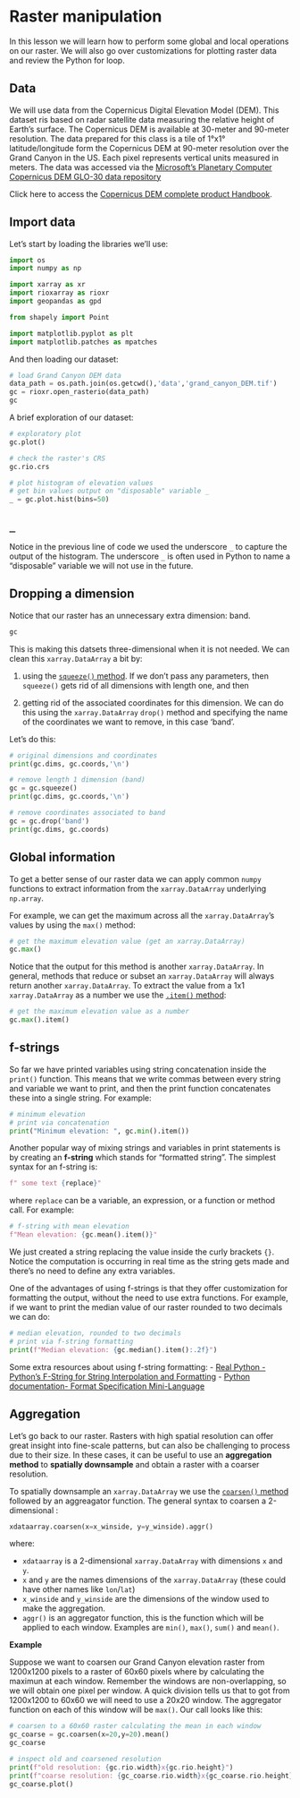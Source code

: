 # Raster manipulation

In this lesson we will learn how to perform some global and local operations on our raster. 
We will also go over customizations for plotting raster data and review the Python for loop.

## Data
<!-- https://upload.wikimedia.org/wikipedia/commons/b/bb/Grand_Canyon_National_Park_06.jpg-->

We will use data from the Copernicus Digital Elevation Model (DEM).
This dataset ris based on radar satellite data measuring the relative height of Earth's surface. 
The Copernicus DEM is available at 30-meter and 90-meter resolution.
The data prepared for this class is a tile of 1°x1° latitude/longitude form the Copernicus DEM at 90-meter resolution over the Grand Canyon in the US. 
Each pixel represents vertical units measured in meters. 
The data was accessed via the [Microsoft’s Planetary Computer Copernicus DEM GLO-30 data repository](https://planetarycomputer.microsoft.com/dataset/cop-dem-glo-30#overview)

Click here to access the [Copernicus DEM complete product Handbook](https://object.cloud.sdsc.edu/v1/AUTH_opentopography/www/metadata/Copernicus_metadata.pdf).

<!--
To create a simple map for context we will also use a file with the boundaries of the US National Parks boundaries, provided by the US National Park Service [](https://public-nps.opendata.arcgis.com/datasets/nps::nps-boundary-4/about).
-->

## Import data
Let’s start by loading the libraries we’ll use:

```python
import os
import numpy as np

import xarray as xr
import rioxarray as rioxr
import geopandas as gpd

from shapely import Point

import matplotlib.pyplot as plt
import matplotlib.patches as mpatches
```

And then loading our dataset:
```python
# load Grand Canyon DEM data
data_path = os.path.join(os.getcwd(),'data','grand_canyon_DEM.tif')
gc = rioxr.open_rasterio(data_path)
gc
```

A brief exploration of our dataset:
```python
# exploratory plot
gc.plot()
```

```python
# check the raster's CRS
gc.rio.crs
```

```python
# plot histogram of elevation values
# get bin values output on "disposable" variable _ 
_ = gc.plot.hist(bins=50)
```

::: {.callout-tip}
# `_`
Notice in the previous line of code we used the underscore `_` to capture the output of the histogram. 
The underscore `_` is often used in Python to name a "disposable" variable we will not use in the future.
::: 

<!--
## Geographic context

To have a better sense of where our raster data is, let's plot one map showing the (general) location of the tile in the world and another one showing the bounding box over the Grand Canyon National Park boundary.

```python
# get the bounds for our raster
bounds = gc.rio.bounds()
bounds
```

### World map + aoi
To show the location of our area of interest (aoi) in the world we will:
1. load the Natural Earth low-resolution world dataset available through `geopandas`
2. construct a `gpd.GeoDataFrame` with a single point in it using the `xmin` and `ymin` form the raster's bounds and the raster's crs.
3. plot the point on top of the worldmap. 

```python
# load Natural Earth worldmap
worldmap = gpd.read_file(gpd.datasets.get_path("naturalearth_lowres"))

grand_canyon = gpd.GeoDataFrame(geometry = [Point([bounds[0],bounds[1]])], crs=gc.rio.crs)

fig, ax = plt.subplots()
ax.axis('off')
worldmap.plot(ax=ax, color = 'lightgray')
grand_canyon.plot(ax=ax, marker='*', color='red')
plt.show()
```

You can check the different types of markers available for points in the [`matplolib` documentation](https://matplotlib.org/stable/api/_as_gen/matplotlib.pyplot.plot.html).

TO DO: map of tile relative to Grand Canyon

-->

## Dropping a dimension

Notice that our raster has an unnecessary extra dimension: band.

```python
gc
```

This is making this datsets three-dimensional when it is not needed. 
We can clean this `xarray.DataArray` a bit by:

1. using the [`squeeze()` method](https://docs.xarray.dev/en/stable/generated/xarray.DataArray.squeeze.html).
If we don't pass any parameters, then `squeeze()` gets rid of all dimensions with length one, and then

2. getting rid of the associated coordinates for this dimension. 
We can do this using the `xarray.DataArray` `drop()` method and specifying the name of the coordinates we want to remove, in this case 'band'.

Let's do this:
```python
# original dimensions and coordinates
print(gc.dims, gc.coords,'\n')

# remove length 1 dimension (band)
gc = gc.squeeze()
print(gc.dims, gc.coords,'\n')

# remove coordinates associated to band
gc = gc.drop('band')
print(gc.dims, gc.coords)
```

## Global information

To get a better sense of our raster data we can apply common `numpy` functions to extract information from the `xarray.DataArray` underlying `np.array`.

For example, we can get the maximum across all the `xarray.DataArray`'s values by using the `max()` method:
```python
# get the maximum elevation value (get an xarray.DataArray)
gc.max()
```

Notice that the output for this method is another `xarray.DataArray`. 
In general, methods that reduce or subset an `xarray.DataArray` will always return another `xarray.DataArray`. 
To extract the value from a 1x1 `xarray.DataArray` as a number we use the [`.item()` method](#https://docs.xarray.dev/en/stable/generated/xarray.DataArray.item.html):

```python
# get the maximum elevation value as a number
gc.max().item()
```

<!--
https://discuss.codecademy.com/t/what-are-good-reasons-to-use-string-formatting/446707

https://stackoverflow.com/questions/57150426/what-is-printf
-->

## f-strings

So far we have printed variables using string concatenation inside the `print()` function. 
This means that we write commas between every string and variable we want to print, and then the print function concatenates these into a single string. For example:

```python
# minimum elevation
# print via concatenation
print("Minimum elevation: ", gc.min().item())
```

Another popular way of mixing strings and variables in print statements is by creating an **f-string** which stands for "formatted string". 
The simplest syntax for an f-string is:
```python
f" some text {replace}"
```
where `replace` can be a variable, an expression, or a function or method call. 
For example:

```python
# f-string with mean elevation
f"Mean elevation: {gc.mean().item()}"
```

We just created a string replacing the value inside the curly brackets `{}`. 
Notice the computation is occurring in real time as the string gets made and there's no need to define any extra variables.

One of the advantages of using f-strings is that they offer customization for formatting the output, without the need to use extra functions. 
For example, if we want to print the median value of our raster rounded to two decimals we can do:

```python
# median elevation, rounded to two decimals
# print via f-string formatting
print(f"Median elevation: {gc.median().item():.2f}")
```

Some extra resources about using f-string formatting:
- [Real Python - Python's F-String for String Interpolation and Formatting](https://realpython.com/python-f-strings/)
- [Python documentation- Format Specification Mini-Language](https://docs.python.org/3/library/string.html#formatspec)


## Aggregation

Let's go back to our raster. 
Rasters with high spatial resolution can offer great insight into fine-scale patterns, but can also be challenging to process due to their size. 
In these cases, it can be useful to use an **aggregation method** to **spatially downsample** and obtain a raster with a coarser resolution. 

To spatially downsample an `xarray.DataArray` we use the [`coarsen()` method](https://xarray.pydata.org/en/v2023.10.1/generated/xarray.DataArray.coarsen.html) followed by an aggreagator function. 
The general syntax to coarsen a 2-dimensional :
```python
xdataarray.coarsen(x=x_winside, y=y_winside).aggr()
```
where:

- `xdataarray` is a 2-dimensional `xarray.DataArray` with dimensions `x` and `y`. 
- `x` and `y` are the names dimensions of the `xarray.DataArray` (these could have other names like `lon`/`lat`)
- `x_winside` and `y_winside` are the dimensions of the window used to make the aggregation. 
- `aggr()` is an aggregator function, this is the function which will be applied to each window. Examples are `min()`, `max()`, `sum()` and `mean()`.

**Example**

Suppose we want to coarsen our Grand Canyon elevation raster from 1200x1200 pixels to a raster of 60x60 pixels where by calculating the maximun at each window. 
Remember the windows are non-overlapping, so we will obtain one pixel per window. 
A quick division tells us that to got from 1200x1200 to 60x60 we will need to use a 20x20 window. 
The aggregator function on each of this window will be `max()`.
Our call looks like this:

```python
# coarsen to a 60x60 raster calculating the mean in each window
gc_coarse = gc.coarsen(x=20,y=20).mean()
gc_coarse
```

```python
# inspect old and coarsened resolution
print(f"old resolution: {gc.rio.width}x{gc.rio.height}")
print(f"coarse resolution: {gc_coarse.rio.width}x{gc_coarse.rio.height}")
gc_coarse.plot()
```

<!--
## Categorization

Let's go back to our original raster. 
Local operations on rasters refer to operations that are performed cell-by-cell. 
Our NDVI calculation in the previous lesson is such an example. 
Another popular local operation is to reclassify each cell in the raster as part of group or category. 

**Example**

Let's say we want to divide our assign each pixel to which percentile it is in.

```python
np.perc(gc, [25,50,75])
```

```python
gc_classes = xr.apply_ufunc(
    np.digitize,
    gc,
    np.percentile(gc,[25,50,75])
)
gc_classes.plot()
```


## For loops and list comprehension

```python
perc = np.percentile(gc,[0,25,50,75,100])
perc
```

```python
for p in perc:
  print(p)
```

```python
n = len(perc)
print(f'number of elements in perc: {n} \n')
for i in range(n):
  print(f"index {i}, value: {perc[i]}")
```

```python
# create an f-string and print it for each index
for i in range(n):
  print(f"{perc[i]:0f} - {perc[i+1] - 1:0f}")
```

```python
# list comprehension
[f'{perc[i]:0f} - {perc[i+1] - 1:0f}' for i in range(len((perc)))]
```

## Graph customization

```python
# https://matplotlib.org/stable/gallery/color/colormap_reference.html
# https://matplotlib.org/stable/gallery/color/custom_cmap.html
# https://stackoverflow.com/questions/37727380/plotting-discrete-colorbar-in-legend-style-using-matplotlib

fig, ax = plt.subplots()

# ============= CUSTOMIZE COLORS ===============
n_classes = len(np.unique(gc_classes))
cmap = plt.cm.get_cmap('Oranges', n_classes)
# ==============================================

#  map elevation raster
gc_classes.plot.imshow(ax=ax, 
                       add_colorbar=False, # will add custom legend
                       cmap=cmap)

# ============= CUSTOMIZE LEGEND ===============
# -- create list of color patches for legend
patches = [mpatches.Patch(color=cmap(i)) for i in range(n_classes)]

# --- create text for each legend
percentiles = np.percentile(gc,[0,25,50,75,100])
legends = [f'{perc[i]:.0f} - {perc[i+1] - 1:.0f}' for i in range(len((perc))-1)]

# --- update legend
plt.legend(patches, # color patches
           legends, # legends
           loc='center left',  
           bbox_to_anchor=(1, 0.5), 
           title = 'Elevation (m)')
# ===============================================

# update title and axis labels
ax.set_title('Elevation at the Grand Canyon')
ax.set_xlabel('Longitude')
ax.set_ylabel('Latitude')

plt.show()
```
-->